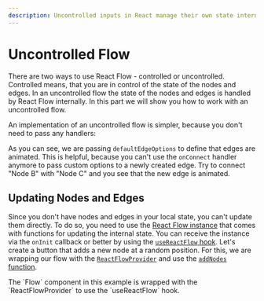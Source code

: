 ```yaml
---
description: Uncontrolled inputs in React manage their own state internally. This guide shows you how to set up and use an uncontrolled flow.
---
```



# Uncontrolled Flow

There are two ways to use React Flow - controlled or uncontrolled. Controlled means, that you are in control of the state of the nodes and edges. In an uncontrolled flow the state of the nodes and edges is handled by React Flow internally. In this part we will show you how to work with an uncontrolled flow.

An implementation of an uncontrolled flow is simpler, because you don't need to pass any handlers:

<RemoteCodeViewer route="learn/uncontrolled" framework="react" />

As you can see, we are passing `defaultEdgeOptions` to define that edges are animated. This is helpful, because you can't use the `onConnect` handler anymore to pass custom options to a newly created edge. Try to connect "Node B" with "Node C" and you see that the new edge is animated.

## Updating Nodes and Edges

Since you don't have nodes and edges in your local state, you can't update them directly. To do so, you need to use the [React Flow instance](/api-reference/types/react-flow-instance) that comes with functions for updating the internal state. You can receive the instance via the `onInit` callback or better by using the [`useReactFlow` hook](/api-reference/hooks/use-react-flow). Let's create a button that adds a new node at a random position. For this, we are wrapping our flow with the [`ReactFlowProvider`](/api-reference/react-flow-provider) and use the [`addNodes` function](/api-reference/types/react-flow-instance#nodes-and-edges).

<Callout>
  The `Flow` component in this example is wrapped with the `ReactFlowProvider`
  to use the `useReactFlow` hook.
</Callout>

<RemoteCodeViewer route="learn/uncontrolled-2" framework="react" />
